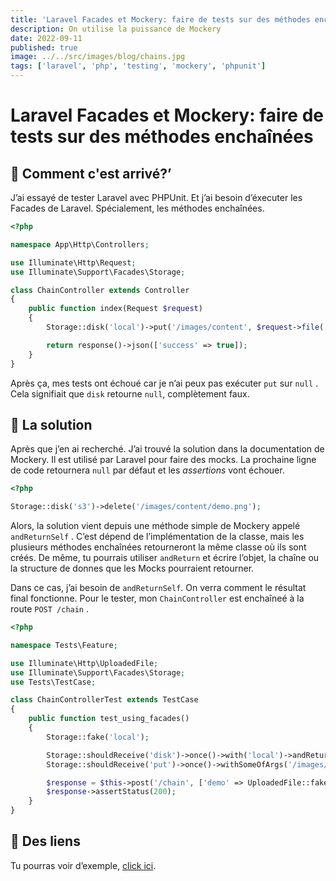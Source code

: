 ```yaml
---
title: 'Laravel Facades et Mockery: faire de tests sur des méthodes enchaînées'
description: On utilise la puissance de Mockery
date: 2022-09-11
published: true
image: ../../src/images/blog/chains.jpg
tags: ['laravel', 'php', 'testing', 'mockery', 'phpunit']
---
```


# Laravel Facades et Mockery: faire de tests sur des méthodes enchaînées

## 🤔 Comment c'est arrivé?’

J’ai essayé de tester Laravel avec PHPUnit. Et j’ai besoin d’éxecuter les Facades de Laravel. Spécialement, les méthodes enchaînées.

```php
<?php

namespace App\Http\Controllers;

use Illuminate\Http\Request;
use Illuminate\Support\Facades\Storage;

class ChainController extends Controller
{
    public function index(Request $request)
    {
        Storage::disk('local')->put('/images/content', $request->file('demo'));

        return response()->json(['success' => true]);
    }
}
```

Après ça, mes tests ont échoué car je n’ai peux pas exécuter `put` sur `null` . Cela signifiait que `disk` retourne `null`, complètement faux.

## 🔨 La solution

Après que j’en ai recherché. J’ai trouvé la solution dans la documentation de Mockery. Il est utilisé par Laravel pour faire des mocks. La prochaine ligne de code retournera `null` par défaut et les _assertions_ vont échouer.

```php
<?php

Storage::disk('s3')->delete('/images/content/demo.png');
```

Alors, la solution vient depuis une méthode simple de Mockery appelé `andReturnSelf` . C’est dépend de l’implémentation de la classe, mais les plusieurs méthodes enchaînées retourneront la même classe où ils sont créés. De même, tu pourrais utiliser `andReturn` et écrire l’objet, la chaîne ou la structure de donnes que les Mocks pourraient retourner.

Dans ce cas, j’ai besoin de `andReturnSelf`. On verra comment le résultat final fonctionne. Pour le tester, mon `ChainController` est enchaîneé à la route `POST /chain` .

```php
<?php

namespace Tests\Feature;

use Illuminate\Http\UploadedFile;
use Illuminate\Support\Facades\Storage;
use Tests\TestCase;

class ChainControllerTest extends TestCase
{
    public function test_using_facades()
    {
        Storage::fake('local');

        Storage::shouldReceive('disk')->once()->with('local')->andReturnSelf();
        Storage::shouldReceive('put')->once()->withSomeOfArgs('/images/content');

        $response = $this->post('/chain', ['demo' => UploadedFile::fake()->image('hello.jpeg')]);
        $response->assertStatus(200);
    }
}
```

## 🔗 Des liens

Tu pourras voir d’exemple, [click ici](https://github.com/helmerdavila/blog-tutorials-laravel/blob/1.0.1/tests/Feature/ChainControllerTest.php).
